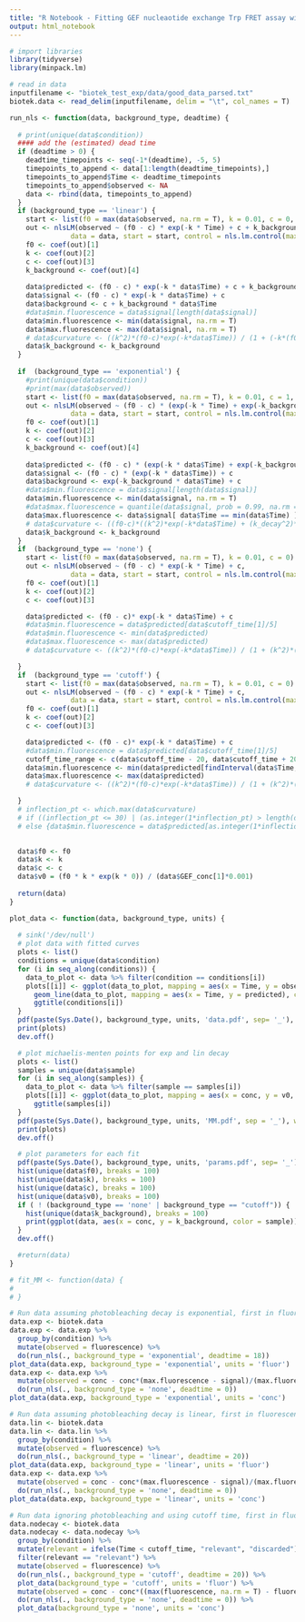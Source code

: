 ```yaml
---
title: "R Notebook - Fitting GEF nucleaotide exchange Trp FRET assay with photobleaching"
output: html_notebook
---
```


```r
# import libraries
library(tidyverse)
library(minpack.lm)
```

```r
# read in data
inputfilename <- "biotek_test_exp/data/good_data_parsed.txt"
biotek.data <- read_delim(inputfilename, delim = "\t", col_names = T)
```

```r
run_nls <- function(data, background_type, deadtime) {
  
  # print(unique(data$condition))
  #### add the (estimated) dead time
  if (deadtime > 0) {
    deadtime_timepoints <- seq(-1*(deadtime), -5, 5)
    timepoints_to_append <- data[1:length(deadtime_timepoints),]
    timepoints_to_append$Time <- deadtime_timepoints
    timepoints_to_append$observed <- NA
    data <- rbind(data, timepoints_to_append)
  }
  if (background_type == 'linear') {
    start <- list(f0 = max(data$observed, na.rm = T), k = 0.01, c = 0, k_background = 0)
    out <- nlsLM(observed ~ (f0 - c) * exp(-k * Time) + c + k_background * Time,
               data = data, start = start, control = nls.lm.control(maxiter = 200))
    f0 <- coef(out)[1]
    k <- coef(out)[2]
    c <- coef(out)[3]
    k_background <- coef(out)[4]
    
    data$predicted <- (f0 - c) * exp(-k * data$Time) + c + k_background * data$Time
    data$signal <- (f0 - c) * exp(-k * data$Time) + c
    data$background <- c + k_background * data$Time
    #data$min.fluorescence = data$signal[length(data$signal)]
    data$min.fluorescence <- min(data$signal, na.rm = T)
    data$max.fluorescence <- max(data$signal, na.rm = T)
    # data$curvature <- ((k^2)*(f0-c)*exp(-k*data$Time)) / (1 + (-k*(f0-c)*exp(-k*data$Time)+k_decay)^2)^1.5
    data$k_background <- k_background
  }
  
  if  (background_type == 'exponential') {
    #print(unique(data$condition))
    #print(max(data$observed))
    start <- list(f0 = max(data$observed, na.rm = T), k = 0.01, c = 1, k_background = 0.0001)
    out <- nlsLM(observed ~ (f0 - c) * (exp(-k * Time) + exp(-k_background * Time)) + c,
               data = data, start = start, control = nls.lm.control(maxiter = 500))
    f0 <- coef(out)[1]
    k <- coef(out)[2]
    c <- coef(out)[3]
    k_background <- coef(out)[4]
    
    data$predicted <- (f0 - c) * (exp(-k * data$Time) + exp(-k_background * data$Time)) + c
    data$signal <- (f0 - c) * (exp(-k * data$Time)) + c
    data$background <- exp(-k_background * data$Time) + c
    #data$min.fluorescence = data$signal[length(data$signal)]
    data$min.fluorescence <- min(data$signal, na.rm = T)
    #data$max.fluorescence = quantile(data$signal, prob = 0.99, na.rm = T)
    data$max.fluorescence <- data$signal[ data$Time == min(data$Time) ]
    # data$curvature <- ((f0-c)*((k^2)*exp(-k*data$Time) + (k_decay^2)*exp(-k_decay*data$Time))) / (1 + ((f0-c)*(-k*exp(-k*data$Time)-k_decay*exp(-k_decay*data$Time)))^2)^1.5
    data$k_background <- k_background
  }
  if  (background_type == 'none') {
    start <- list(f0 = max(data$observed, na.rm = T), k = 0.01, c = 0)
    out <- nlsLM(observed ~ (f0 - c) * exp(-k * Time) + c,
               data = data, start = start, control = nls.lm.control(maxiter = 200))
    f0 <- coef(out)[1]
    k <- coef(out)[2]
    c <- coef(out)[3]

    data$predicted <- (f0 - c)* exp(-k * data$Time) + c
    #data$min.fluorescence = data$predicted[data$cutoff_time[1]/5]
    #data$min.fluorescence <- min(data$predicted)
    #data$max.fluorescence <- max(data$predicted)
    # data$curvature <- ((k^2)*(f0-c)*exp(-k*data$Time)) / (1 + (k^2)*((f0-c)^2)*exp(-2*k*data$Time))^1.5

  }
  if  (background_type == 'cutoff') {
    start <- list(f0 = max(data$observed, na.rm = T), k = 0.01, c = 0)
    out <- nlsLM(observed ~ (f0 - c) * exp(-k * Time) + c,
               data = data, start = start, control = nls.lm.control(maxiter = 200))
    f0 <- coef(out)[1]
    k <- coef(out)[2]
    c <- coef(out)[3]

    data$predicted <- (f0 - c)* exp(-k * data$Time) + c
    #data$min.fluorescence = data$predicted[data$cutoff_time[1]/5]
    cutoff_time_range <- c(data$cutoff_time - 20, data$cutoff_time + 20)
    data$min.fluorescence <- min(data$predicted[findInterval(data$Time, cutoff_time_range) == 1])
    data$max.fluorescence <- max(data$predicted)
    # data$curvature <- ((k^2)*(f0-c)*exp(-k*data$Time)) / (1 + (k^2)*((f0-c)^2)*exp(-2*k*data$Time))^1.5

  }
  # inflection_pt <- which.max(data$curvature)
  # if ((inflection_pt <= 30) | (as.integer(1*inflection_pt) > length(data$curvature))) {data$min.fluorescence = data$predicted[length(data$curvature)]}
  # else {data$min.fluorescence = data$predicted[as.integer(1*inflection_pt)]}

  
  data$f0 <- f0
  data$k <- k
  data$c <- c
  data$v0 = (f0 * k * exp(k * 0)) / (data$GEF_conc[1]*0.001)
  
  return(data)
}
```

```r
plot_data <- function(data, background_type, units) {
  
  # sink('/dev/null')
  # plot data with fitted curves
  plots <- list()
  conditions = unique(data$condition)
  for (i in seq_along(conditions)) {
    data_to_plot <- data %>% filter(condition == conditions[i])
    plots[[i]] <- ggplot(data_to_plot, mapping = aes(x = Time, y = observed)) + geom_point() +
      geom_line(data_to_plot, mapping = aes(x = Time, y = predicted), color = "red") +
      ggtitle(conditions[i])
  }
  pdf(paste(Sys.Date(), background_type, units, 'data.pdf', sep= '_'), width = 12)
  print(plots)
  dev.off()

  # plot michaelis-menten points for exp and lin decay
  plots <- list()
  samples = unique(data$sample)
  for (i in seq_along(samples)) {
    data_to_plot <- data %>% filter(sample == samples[i])
    plots[[i]] <- ggplot(data_to_plot, mapping = aes(x = conc, y = v0, color = as.character(date))) + geom_point() +
      ggtitle(samples[i])
  }
  pdf(paste(Sys.Date(), background_type, units, 'MM.pdf', sep = '_'), width = 12)
  print(plots)
  dev.off()

  # plot parameters for each fit
  pdf(paste(Sys.Date(), background_type, units, 'params.pdf', sep= '_'))
  hist(unique(data$f0), breaks = 100)
  hist(unique(data$k), breaks = 100)
  hist(unique(data$c), breaks = 100)
  hist(unique(data$v0), breaks = 100)
  if ( ! (background_type == 'none' | background_type == "cutoff")) {
    hist(unique(data$k_background), breaks = 100)
    print(ggplot(data, aes(x = conc, y = k_background, color = sample)) + geom_point())
  }
  dev.off()

  #return(data)
}
```
```r
# fit_MM <- function(data) {
# 
# }
```

```r
# Run data assuming photobleaching decay is exponential, first in fluorescence units, then in concentration units
data.exp <- biotek.data
data.exp <- data.exp %>%
  group_by(condition) %>%
  mutate(observed = fluorescence) %>%
  do(run_nls(., background_type = 'exponential', deadtime = 18))
plot_data(data.exp, background_type = 'exponential', units = 'fluor')
data.exp <- data.exp %>% 
  mutate(observed = conc - conc*(max.fluorescence - signal)/(max.fluorescence - min.fluorescence)) %>%
  do(run_nls(., background_type = 'none', deadtime = 0))
plot_data(data.exp, background_type = 'exponential', units = 'conc')
```

```r
# Run data assuming photobleaching decay is linear, first in fluorescence units, then in concentration units
data.lin <- biotek.data
data.lin <- data.lin %>%
  group_by(condition) %>%
  mutate(observed = fluorescence) %>%
  do(run_nls(., background_type = 'linear', deadtime = 20))
plot_data(data.exp, background_type = 'linear', units = 'fluor')
data.exp <- data.exp %>% 
  mutate(observed = conc - conc*(max.fluorescence - signal)/(max.fluorescence - min.fluorescence)) %>%
  do(run_nls(., background_type = 'none', deadtime = 0))
plot_data(data.exp, background_type = 'linear', units = 'conc')
```

```r
# Run data ignoring photobleaching and using cutoff time, first in fluorescence units, then in concentration units
data.nodecay <- biotek.data
data.nodecay <- data.nodecay %>%
  group_by(condition) %>%
  mutate(relevant = ifelse(Time < cutoff_time, "relevant", "discarded")) %>%
  filter(relevant == "relevant") %>%
  mutate(observed = fluorescence) %>%
  do(run_nls(., background_type = 'cutoff', deadtime = 20)) %>%
  plot_data(background_type = 'cutoff', units = 'fluor') %>%
  mutate(observed = conc - conc*((max(fluorescence, na.rm = T) - fluorescence)/(max(fluorescence, na.rm = T) - min.fluorescence))) %>%
  do(run_nls(., background_type = 'none', deadtime = 0)) %>%
  plot_data(background_type = 'none', units = 'conc')
```
